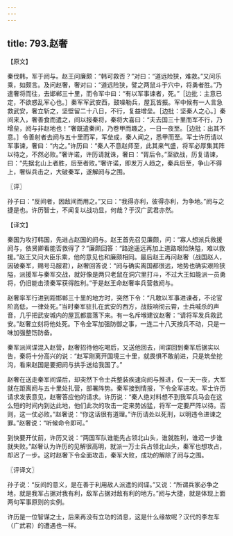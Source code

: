 ```yaml
---
---
---
```

title: 793.赵奢
---



【原文】

秦伐韩，军于阏与。赵王问廉颇：“韩可救否？”对曰：“道远险狭，难救。”又问乐乘，如颇言。及问赵奢，奢对曰：“道远险狭，譬之两鼠斗于穴中，将勇者胜。”乃遣奢将而往，去邯郸三十里，而令军中曰：“有以军事谏者，死。”［边批：主意已定，不欲惑乱军心也。］秦军军武安西，鼓噪勒兵，屋瓦皆振。军中候有一人言急救武安，奢立斩之，坚壁留二十八日，不行，复益增垒。［边批：坚秦人之心。］秦间来入，奢善食而遣之，间以报秦将，秦将大喜曰：“夫去国三十里而军不行，乃增垒，阏与非赵地也！”奢既遣秦间，乃卷甲而趣之，一日一夜至。［边批：出其不意。］令善射者去阏与五十里而军，军垒成，秦人闻之，悉甲而至。军士许历请以军事谏，奢曰：“内之。”许历曰：“秦人不意赵师至，此其来气盛，将军必厚集其阵以待之，不然必败。”奢许诺，许历请就诛，奢曰：“胥后令。”至欲战，历复请谏，曰：“先据北山上者胜，后至者败。”奢许诺，即发万人趋之，秦兵后至，争山不得上，奢纵兵击之，大破秦军，遂解阏与之围。

〖评〗

孙子曰：“反间者，因敌间而用之。”又曰：“我得亦利，彼得亦利，为争地。”阏与之捷是也。许历智士，不闻复以战功显，何哉？于汉广武君亦然。

【译文】

秦国为攻打韩国，先进占赵国的阏与。赵王首先召见廉颇，问：“寡人想派兵救援阏与，依贤卿看能否救得了？”廉颇回答：“路途遥远再加上道路艰险陕隘，难以救援。”赵王又问大臣乐乘，他的意见也和廉颇相同。最后赵王再问赵奢（战国赵人，因破秦军，赐号马服君），赵奢回答说：“阏与确实离国都很远，地势也确实艰险狭隘，派援军与秦军交战，就好像是两只老鼠在洞穴里打斗，不过大王如能派一员勇将，仍旧能击溃秦军获得胜利。”于是赵王命赵奢率兵营救阏与。

赵奢率军行进到距邯郸三十里的地方时，突然下令：“凡敢以军事进谏者，不论官阶高低，一律处死。”当时秦军驻扎在武安的西方，战鼓响彻云霄，士兵喊杀的声音，几乎把武安城内的屋瓦都震落下来。有一名斥堠建议赵奢：“请将军发兵救武安。”赵奢立刻将他处死。下令全军加强防御之事，一连二十八天按兵不动，只是一味加强整饬防备。

秦军派间谍混入赵营，赵奢招待他吃喝后，又送他回去，间谍回到秦军后据实以告，秦将十分高兴的说：“赵军刚离开国境三十里，就畏惧不敢前进，只是筑垒挖沟，看来赵国是要把阏与拱手送给我国了。”

赵奢在送走秦军间谍后，却突然下令士兵整装疾速向阏与推进，仅一天一夜，大军就在距离阏与五十里处扎营，部署阵势。秦军接到情报，下令全军进攻。军士许历请求发表意见，赵奢答应他的请求。许历说：“秦人绝对料想不到我军兵马会在这么短的时间内到达此地，他们此次的攻击一定来势凶猛，将军一定要严阵以待。否则，这一仗必败。”赵奢说：“你这话很有道理。”许历请处以死刑，以明违令进谏之罪。”赵奢说：“听候命令即可。”

到快要开仗前，许历又说：“两国军队谁能先占领北山头，谁就胜利，谁迟一步谁就失败。”赵奢认为许历的见解很高明，就派一万士兵占领北山头，秦军也想攻占，却迟了一步。这时赵奢下令全面攻击，秦军大败，成功的解除了阏与之围。

〖评译文〗

孙子说：“反间的意义，是在善于利用敌人派遣的间谍。”又说：“所谓兵家必争之地，就是我军占据对我有利，敌军占据对敌有利的地方。”阏与大捷，就是体现上面两句军事原则的实例。

许历是一位智谋之士，后来再没有立功的消息，这是什么缘故呢？汉代的李左车（广武君）的遭遇也一样。